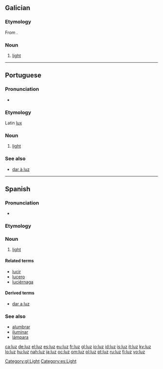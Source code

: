 ==Galician==

===Etymology===
From {{etyl|la|gl}} {{term|lux|lang=la}}.

===Noun===
{{infl|gl|noun|g=f}}

# [[light]]

[[Category:gl:Light]]

----

==Portuguese==

===Pronunciation===
* {{IPA|/ˈluʃ/|lang=pt}}

===Etymology===
Latin [[lux]]

===Noun===
{{infl|pt|noun|g=f}}

# [[light]]

===See also===
* [[dar à luz]]

----

==Spanish==

===Pronunciation===
* {{IPA|/ˈluθ/|/ˈlus/|lang=es}}

===Etymology===
{{etyl|la|es}} {{term|lux|lang=es}}

===Noun===
{{es-noun-f|pl=luces}}

# [[light]]

====Related terms====
* [[lucir]]
* [[lucero]]
* [[luciérnaga]]

====Derived terms====
* [[dar a luz]]

===See also===
* [[alumbrar]]
* [[iluminar]]
* [[lámpara]]

[[Category:es:Light]]

[[ca:luz]]
[[de:luz]]
[[el:luz]]
[[es:luz]]
[[eu:luz]]
[[fr:luz]]
[[gl:luz]]
[[io:luz]]
[[id:luz]]
[[is:luz]]
[[it:luz]]
[[ky:luz]]
[[lo:luz]]
[[hu:luz]]
[[nah:luz]]
[[ja:luz]]
[[oc:luz]]
[[om:luz]]
[[pl:luz]]
[[pt:luz]]
[[ru:luz]]
[[fi:luz]]
[[vo:luz]]